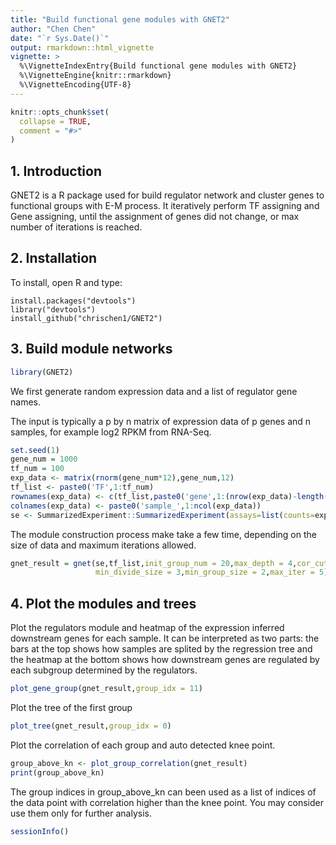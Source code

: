 ```yaml
---
title: "Build functional gene modules with GNET2"
author: "Chen Chen"
date: "`r Sys.Date()`"
output: rmarkdown::html_vignette
vignette: >
  %\VignetteIndexEntry{Build functional gene modules with GNET2}
  %\VignetteEngine{knitr::rmarkdown}
  %\VignetteEncoding{UTF-8}
---
```


```r
knitr::opts_chunk$set(
  collapse = TRUE,
  comment = "#>"
)
```

## 1. Introduction
GNET2 is a R package used for build regulator network and cluster genes to functional groups with E-M process.
It iteratively perform TF assigning and Gene assigning, until the assignment of genes did not change, or max number of iterations is reached.

## 2. Installation
To install, open R and type:
```
install.packages("devtools")
library("devtools")
install_github("chrischen1/GNET2")
```

## 3. Build module networks
```r
library(GNET2)
```

We first generate random expression data and a list of regulator gene names. 

The input is typically a p by n matrix of expression data of p genes and n samples, for example log2 RPKM from RNA-Seq.

```r
set.seed(1)
gene_num = 1000
tf_num = 100
exp_data <- matrix(rnorm(gene_num*12),gene_num,12)
tf_list <- paste0('TF',1:tf_num)
rownames(exp_data) <- c(tf_list,paste0('gene',1:(nrow(exp_data)-length(tf_list))))
colnames(exp_data) <- paste0('sample_',1:ncol(exp_data))
se <- SummarizedExperiment::SummarizedExperiment(assays=list(counts=exp_data))
```


The module construction process make take a few time, depending on the size of data and maximum iterations allowed. 

```r
gnet_result = gnet(se,tf_list,init_group_num = 20,max_depth = 4,cor_cutoff = 0.9,
                   min_divide_size = 3,min_group_size = 2,max_iter = 5)
```

## 4. Plot the modules and trees
Plot the regulators module and heatmap of the expression inferred downstream genes for each sample. It can be interpreted as two parts:
the bars at the top shows how samples are splited by the regression tree and the heatmap at the bottom shows how downstream genes are regulated by each subgroup determined by the regulators.

```r
plot_gene_group(gnet_result,group_idx = 11)
```


Plot the tree of the first group

```r
plot_tree(gnet_result,group_idx = 0)
```


Plot the correlation of each group and auto detected knee point.

```r
group_above_kn <- plot_group_correlation(gnet_result)
print(group_above_kn)
```

The group indices in group_above_kn can been used as a list of indices of the data point with correlation higher than the knee point. You may consider use them only for further analysis.

```r
sessionInfo()
```
